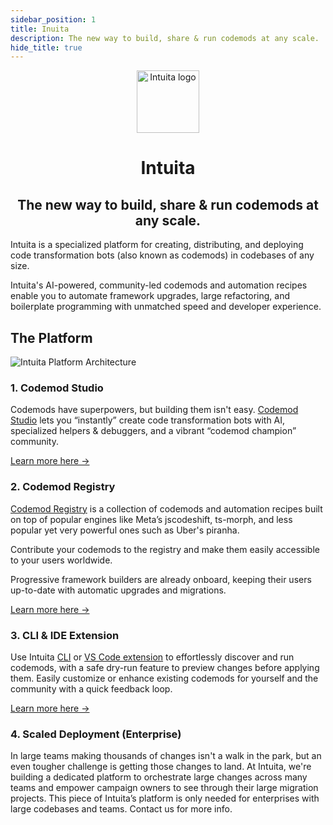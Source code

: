 ```yaml
---
sidebar_position: 1
title: Inuita
description: The new way to build, share & run codemods at any scale.
hide_title: true
---
```


<head>
  <meta property='og:url' content='https://docs.intuita.io/docs/codemod-studio/quickstart'/>
</head>


<head>
  <meta property='og:title' content='Intuita Docs'/>
  <meta property='og:description' content='The new way to build, share & run codemods at any scale.'/>
  <meta name='og:image' content='https://raw.githubusercontent.com/intuita-inc/intuita-docs/main/static/img/docs/intuita-docs-opengraph.png'/>
  <meta property='og:image' content='https://raw.githubusercontent.com/intuita-inc/intuita-docs/main/static/img/docs/intuita-docs-opengraph.png'/>
  
  <meta name='twitter:card' content='summary_large_image'/>
  <meta name='twitter:image' content='https://raw.githubusercontent.com/intuita-inc/intuita-docs/main/static/img/docs/intuita-docs-opengraph.png'/>
</head>

<p align="center">
  <a href="https://intuita.io">
    <img src="/img/intuita-logo.png" height="100" alt="Intuita logo" />
  </a>
</p>
<h1 align="center">Intuita</h1>
<h2 align="center">The new way to build, share & run codemods at any scale.</h2>


Intuita is a specialized platform for creating, distributing, and deploying code transformation bots (also known as codemods) in codebases of any size.

Intuita's AI-powered, community-led codemods and automation recipes enable you to automate framework upgrades, large refactoring, and boilerplate programming with unmatched speed and developer experience.

## The Platform

![Intuita Platform Architecture](/img/docs/intuita-platform-architecture.png)


### 1. Codemod Studio

Codemods have superpowers, but building them isn't easy. [Codemod Studio](https://codemod.studio/) lets you “instantly” create code transformation bots with AI, specialized helpers & debuggers, and a vibrant “codemod champion” community.

[Learn more here ->](../docs/codemod-studio/quickstart)

### 2. Codemod Registry

[Codemod Registry](https://github.com/intuita-inc/codemod-registry) is a collection of codemods and automation recipes built on top of popular engines like Meta’s jscodeshift, ts-morph, and less popular yet very powerful ones such as Uber's piranha. 

Contribute your codemods to the registry and make them easily accessible to your users worldwide.

Progressive framework builders are already onboard, keeping their users up-to-date with automatic upgrades and migrations.

[Learn more here ->](../docs/codemod-registry/intro)

### 3. CLI & IDE Extension

Use Intuita [CLI](..../docs/cli/quickstart) or [VS Code extension](https://marketplace.visualstudio.com/items?itemName=Intuita.intuita-vscode-extension) to effortlessly discover and run codemods, with a safe dry-run feature to preview changes before applying them. Easily customize or enhance existing codemods for yourself and the community with a quick feedback loop.

[Learn more here ->](../docs/vs-code-extension/quickstart)

### 4. Scaled Deployment (Enterprise)

In large teams making thousands of changes isn't a walk in the park, but an even tougher challenge is getting those changes to land. At Intuita, we're building a dedicated platform to orchestrate large changes across many teams and empower campaign owners to see through their large migration projects. This piece of Intuita’s platform is only needed for enterprises with large codebases and teams. Contact us for more info.

